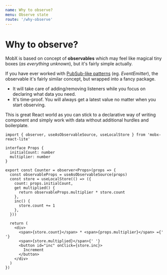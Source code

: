 ---
name: Why to observe?
menu: Observe state
route: '/why-observe'
---


# Why to observe?

MobX is based on concept of **observables** which may feel like magical tiny boxes (_as everything unknown_), but it's fairly simple actually.

If you have ever worked with [PubSub-like patterns](https://en.wikipedia.org/wiki/Publish%E2%80%93subscribe_pattern) (eg. _EventEmitter_), the observable it's fairly similar concept, but wrapped into a fancy package.

- It will take care of adding/removing listeners while you focus on declaring what data you need.
- It's time-proof. You will always get a latest value no matter when you start observing.

This is great React world as you can stick to a declarative way of writing component and simply work with data without additional hurdles and boilerplate.

<Playground>
  <Counter multiplier={5} initialCount={1} />
</Playground>

```tsx
import { observer, useAsObservableSource, useLocalStore } from 'mobx-react-lite'

interface Props {
  initialCount: number
  multiplier: number
}

export const Counter = observer<Props>(props => {
  const observableProps = useAsObservableSource(props)
  const store = useLocalStore(() => ({
    count: props.initialCount,
    get multiplied() {
      return observableProps.multiplier * store.count
    },
    inc() {
      store.count += 1
    },
  }))

  return (
    <div>
      <span>{store.count}</span> * <span>{props.multiplier}</span> ={' '}
      <span>{store.multiplied}</span>{' '}
      <button id="inc" onClick={store.inc}>
        Increment
      </button>
    </div>
  )
})
```
